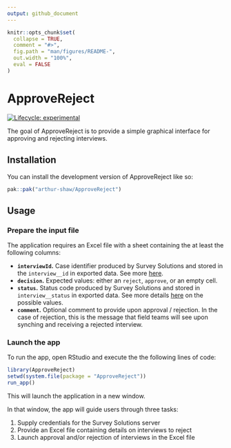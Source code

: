 ```yaml
---
output: github_document
---
```


<!-- README.md is generated from README.Rmd. Please edit that file -->

```r
knitr::opts_chunk$set(
  collapse = TRUE,
  comment = "#>",
  fig.path = "man/figures/README-",
  out.width = "100%",
  eval = FALSE
)
```

# ApproveReject

<!-- badges: start -->
[![Lifecycle: experimental](https://img.shields.io/badge/lifecycle-experimental-orange.svg)](https://lifecycle.r-lib.org/articles/stages.html#experimental)
<!-- badges: end -->

The goal of ApproveReject is to provide a simple graphical interface for approving and rejecting interviews.

## Installation

You can install the development version of ApproveReject like so:

``` r
pak::pak("arthur-shaw/ApproveReject")
```

## Usage

### Prepare the input file

The application requires an Excel file with a sheet containing the at
least the following columns:

- **`interviewId`.** Case identifier produced by Survey Solutions and stored
in the `interview__id` in exported data. See more [here](https://docs.mysurvey.solutions/headquarters/export/identify_records/).
- **`decision`.** Expected values: either an `reject`, `approve`,
or an empty cell.
- **`status`.** Status code produced by Survey Solutions and stored in
`interview__status` in exported data. See more details [here](https://docs.mysurvey.solutions/headquarters/export/system-generated---export-file-anatomy/#coding_status)
on the possible values.
- **`comment`.** Optional comment to provide upon approval / rejection. In the
case of rejection, this is the message that field teams will see upon 
synching and receiving a rejected interview.

### Launch the app

To run the app, open RStudio and execute the the following lines of code:

```r
library(ApproveReject)
setwd(system.file(package = "ApproveReject"))
run_app()
```

This will launch the application in a new window.

In that window, the app will guide users through three tasks:

1. Supply credentials for the Survey Solutions server
1. Provide an Excel file containing details on interviews to reject
1. Launch approval and/or rejection of interviews in the Excel file
